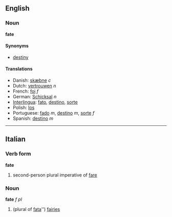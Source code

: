 ==English==
=== Noun ===
'''fate'''

==== Synonyms ====
*[[destiny]]

==== Translations ====
* Danish: [[skæbne]] ''c''
*Dutch: [[vertrouwen]] ''n''
*French: [[foi]] ''f''
*German: [[Schicksal]] ''n''
*[[Interlingua]]: [[fato]], [[destino]], [[sorte]]
*Polish: [[los]]
*Portuguese: [[fado]] ''m'', [[destino]] ''m'', [[sorte]] ''f''
*Spanish: [[destino]] ''m''
----

==Italian==
===Verb form===
'''fate'''

# second-person plural imperative of [[fare#Italian|fare]]

===Noun===
'''fate''' ''f pl''

# (plural of [[fata]]'') [[fairies]]
